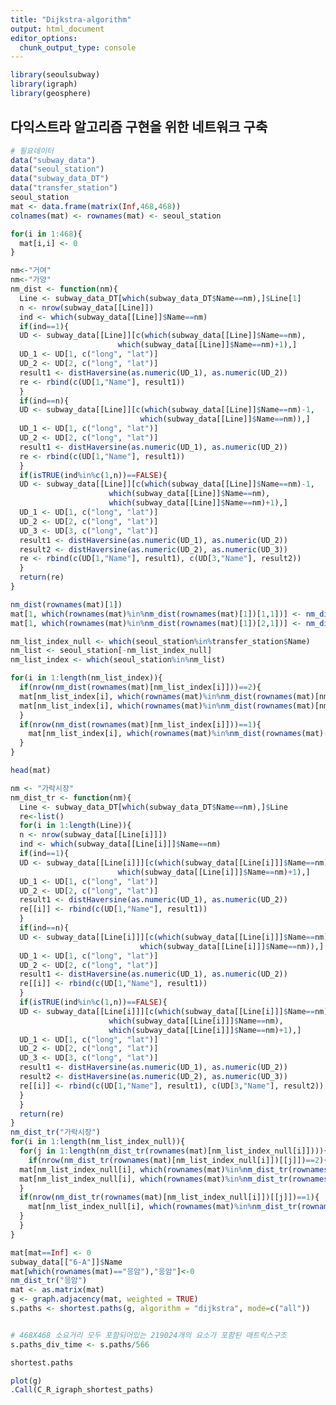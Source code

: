 ```yaml
---
title: "Dijkstra-algorithm"
output: html_document
editor_options: 
  chunk_output_type: console
---
```


```r
library(seoulsubway)
library(igraph)
library(geosphere)
```

## 다익스트라 알고리즘 구현을 위한 네트워크 구축
```r
# 필요데이터 
data("subway_data")
data("seoul_station")
data("subway_data_DT")
data("transfer_station")
seoul_station
mat <- data.frame(matrix(Inf,468,468))
colnames(mat) <- rownames(mat) <- seoul_station

for(i in 1:468){
  mat[i,i] <- 0
}

nm<-"거여"
nm<-"가양"
nm_dist <- function(nm){
  Line <- subway_data_DT[which(subway_data_DT$Name==nm),]$Line[1]
  n <- nrow(subway_data[[Line]])
  ind <- which(subway_data[[Line]]$Name==nm)
  if(ind==1){
  UD <- subway_data[[Line]][c(which(subway_data[[Line]]$Name==nm),
                        which(subway_data[[Line]]$Name==nm)+1),]
  UD_1 <- UD[1, c("long", "lat")]
  UD_2 <- UD[2, c("long", "lat")]
  result1 <- distHaversine(as.numeric(UD_1), as.numeric(UD_2))
  re <- rbind(c(UD[1,"Name"], result1))
  }
  if(ind==n){
  UD <- subway_data[[Line]][c(which(subway_data[[Line]]$Name==nm)-1,
                             which(subway_data[[Line]]$Name==nm)),]
  UD_1 <- UD[1, c("long", "lat")]
  UD_2 <- UD[2, c("long", "lat")]
  result1 <- distHaversine(as.numeric(UD_1), as.numeric(UD_2))
  re <- rbind(c(UD[1,"Name"], result1))
  }
  if(isTRUE(ind%in%c(1,n))==FALSE){
  UD <- subway_data[[Line]][c(which(subway_data[[Line]]$Name==nm)-1,
                      which(subway_data[[Line]]$Name==nm),
                      which(subway_data[[Line]]$Name==nm)+1),]
  UD_1 <- UD[1, c("long", "lat")]
  UD_2 <- UD[2, c("long", "lat")]
  UD_3 <- UD[3, c("long", "lat")]
  result1 <- distHaversine(as.numeric(UD_1), as.numeric(UD_2))
  result2 <- distHaversine(as.numeric(UD_2), as.numeric(UD_3))
  re <- rbind(c(UD[1,"Name"], result1), c(UD[3,"Name"], result2))
  }
  return(re)
}

nm_dist(rownames(mat)[1])
mat[1, which(rownames(mat)%in%nm_dist(rownames(mat)[1])[1,1])] <- nm_dist(rownames(mat)[1])[1,2]
mat[1, which(rownames(mat)%in%nm_dist(rownames(mat)[1])[2,1])] <- nm_dist(rownames(mat)[1])[2,2]

nm_list_index_null <- which(seoul_station%in%transfer_station$Name)
nm_list <- seoul_station[-nm_list_index_null]
nm_list_index <- which(seoul_station%in%nm_list)

for(i in 1:length(nm_list_index)){
  if(nrow(nm_dist(rownames(mat)[nm_list_index[i]]))==2){
  mat[nm_list_index[i], which(rownames(mat)%in%nm_dist(rownames(mat)[nm_list_index[i]])[1,1])] <- nm_dist(rownames(mat)[nm_list_index[i]])[1,2]
  mat[nm_list_index[i], which(rownames(mat)%in%nm_dist(rownames(mat)[nm_list_index[i]])[2,1])] <- nm_dist(rownames(mat)[nm_list_index[i]])[2,2]
  }
  if(nrow(nm_dist(rownames(mat)[nm_list_index[i]]))==1){
    mat[nm_list_index[i], which(rownames(mat)%in%nm_dist(rownames(mat)[nm_list_index[i]])[1,1])] <- nm_dist(rownames(mat)[nm_list_index[i]])[1,2]
  }
}

head(mat)

nm <- "가락시장"
nm_dist_tr <- function(nm){
  Line <- subway_data_DT[which(subway_data_DT$Name==nm),]$Line
  re<-list()
  for(i in 1:length(Line)){
  n <- nrow(subway_data[[Line[i]]])
  ind <- which(subway_data[[Line[i]]]$Name==nm)
  if(ind==1){
  UD <- subway_data[[Line[i]]][c(which(subway_data[[Line[i]]]$Name==nm),
                        which(subway_data[[Line[i]]]$Name==nm)+1),]
  UD_1 <- UD[1, c("long", "lat")]
  UD_2 <- UD[2, c("long", "lat")]
  result1 <- distHaversine(as.numeric(UD_1), as.numeric(UD_2))
  re[[i]] <- rbind(c(UD[1,"Name"], result1))
  }
  if(ind==n){
  UD <- subway_data[[Line[i]]][c(which(subway_data[[Line[i]]]$Name==nm)-1,
                             which(subway_data[[Line[i]]]$Name==nm)),]
  UD_1 <- UD[1, c("long", "lat")]
  UD_2 <- UD[2, c("long", "lat")]
  result1 <- distHaversine(as.numeric(UD_1), as.numeric(UD_2))
  re[[i]] <- rbind(c(UD[1,"Name"], result1))
  }
  if(isTRUE(ind%in%c(1,n))==FALSE){
  UD <- subway_data[[Line[i]]][c(which(subway_data[[Line[i]]]$Name==nm)-1,
                      which(subway_data[[Line[i]]]$Name==nm),
                      which(subway_data[[Line[i]]]$Name==nm)+1),]
  UD_1 <- UD[1, c("long", "lat")]
  UD_2 <- UD[2, c("long", "lat")]
  UD_3 <- UD[3, c("long", "lat")]
  result1 <- distHaversine(as.numeric(UD_1), as.numeric(UD_2))
  result2 <- distHaversine(as.numeric(UD_2), as.numeric(UD_3))
  re[[i]] <- rbind(c(UD[1,"Name"], result1), c(UD[3,"Name"], result2))
  }
  }
  return(re)
}
nm_dist_tr("가락시장")
for(i in 1:length(nm_list_index_null)){
  for(j in 1:length(nm_dist_tr(rownames(mat)[nm_list_index_null[i]]))){
    if(nrow(nm_dist_tr(rownames(mat)[nm_list_index_null[i]])[[j]])==2){
  mat[nm_list_index_null[i], which(rownames(mat)%in%nm_dist_tr(rownames(mat)[nm_list_index_null[i]])[[j]][1,1])] <- nm_dist_tr(rownames(mat)[nm_list_index_null[i]])[[j]][1,2]
  mat[nm_list_index_null[i], which(rownames(mat)%in%nm_dist_tr(rownames(mat)[nm_list_index_null[i]])[[j]][2,1])] <- nm_dist_tr(rownames(mat)[nm_list_index_null[i]])[[j]][2,2]
  }
  if(nrow(nm_dist_tr(rownames(mat)[nm_list_index_null[i]])[[j]])==1){
    mat[nm_list_index_null[i], which(rownames(mat)%in%nm_dist_tr(rownames(mat)[nm_list_index_null[i]])[[j]][1,1])] <- nm_dist_tr(rownames(mat)[nm_list_index_null[i]])[[j]][1,2]
  }
  }
}

mat[mat==Inf] <- 0
subway_data[["6-A"]]$Name
mat[which(rownames(mat)=="응암"),"응암"]<-0
nm_dist_tr("응암")
mat <- as.matrix(mat)
g <- graph.adjacency(mat, weighted = TRUE)
s.paths <- shortest.paths(g, algorithm = "dijkstra", mode=c("all"))


# 468X468 소요거리 모두 포함되어있는 219024개의 요소가 포함된 매트릭스구조
s.paths_div_time <- s.paths/566

shortest.paths

plot(g)
.Call(C_R_igraph_shortest_paths)
```